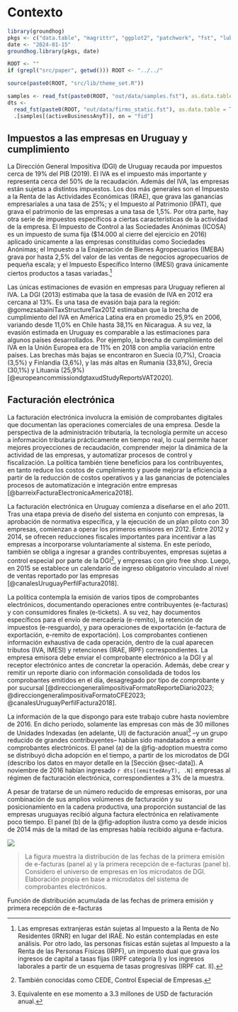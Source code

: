 # Contexto {#sec-context}

```r
library(groundhog)
pkgs <- c("data.table", "magrittr", "ggplot2", "patchwork", "fst", "lubridate")
date <- "2024-01-15"
groundhog.library(pkgs, date)

ROOT <- ""
if (grepl("src/paper", getwd())) ROOT <- "../../"

source(paste0(ROOT, "src/lib/theme_set.R"))

samples <- read_fst(paste0(ROOT, "out/data/samples.fst"), as.data.table = TRUE)
dts <-
  read_fst(paste0(ROOT, "out/data/firms_static.fst"), as.data.table = TRUE) %>%
  .[samples[(activeBusinessAnyT)], on = "fid"]
```

## Impuestos a las empresas en Uruguay y cumplimiento

La Dirección General Impositiva (DGI) de Uruguay recauda por impuestos cerca de 19% del PIB (2019). El IVA es el impuesto más importante y representa cerca del 50% de la recaudación. Además del IVA, las empresas están sujetas a distintos impuestos. Los dos más generales son el Impuesto a la Renta de las Actividades Económicas (IRAE), que grava las ganancias empresariales a una tasa de 25%; y el Impuesto al Patrimonio (IPAT), que grava el patrimonio de las empresas a una tasa de 1,5%. Por otra parte, hay otra serie de impuestos específicos a ciertas características de la actividad de la empresa. El Impuesto de Control a las Sociedades Anónimas (ICOSA) es un impuesto de suma fija (\$14.000 al cierre del ejercicio en 2016) aplicado únicamente a las empresas constituídas como Sociedades Anónimas; el Impuesto a la Enajenación de Bienes Agropecuarios (IMEBA) grava por hasta 2,5% del valor de las ventas de negocios agropecuarios de pequeña escala; y el Impuesto Específico Interno (IMESI) grava únicamente ciertos productos a tasas variadas.[^context-1]
 
[^context-1]: Las empresas extranjeras están sujetas al Impuesto a la Renta de No Residentes (IRNR) en lugar del IRAE. No están contempladas en este análisis. Por otro lado, las personas físicas están sujetas al Impuesto a la Renta de las Personas Físicas (IRPF), un impuesto dual que grava los ingresos de capital a tasas fijas (IRPF categoría I) y los ingresos laborales a partir de un esquema de tasas progresivas (IRPF cat. II).

Las únicas estimaciones de evasión en empresas para Uruguay refieren al IVA. La DGI (2013) estimaba que la tasa de evasión de IVA en 2012 era cercana al 13%. Es una tasa de evasión baja para la región: @gomezsabainiTaxStructureTax2012 estimaban que la brecha de cumplimiento del IVA en América Latina era en promedio 25,9% en 2006, variando desde 11,0% en Chile hasta 38,1% en Nicaragua. A su vez, la evasión estimada en Uruguay es comparable a las estimaciones para algunos países desarrollados. Por ejemplo, la brecha de cumplimiento del IVA en la Unión Europea era de 11% en 2018 con amplia variación entre países. Las brechas más bajas se encontraron en Suecia (0,7%), Croacia (3,5%) y Finlandia (3,6%), y las más altas en Rumania (33,8%), Grecia (30,1%) y Lituania (25,9%) [@europeancommissiondgtaxudStudyReportsVAT2020].

## Facturación electrónica

La facturación electrónica involucra la emisión de comprobantes digitales que documentan las operaciones comerciales de una empresa. Desde la perspectiva de la administración tributaria, la tecnología permite un acceso a información tributaria prácticamente en tiempo real, lo cual permite hacer mejores proyecciones de recaudación, comprender mejor la dinámica de la actividad de las empresas, y automatizar procesos de control y fiscalización. La política también tiene beneficios para los contribuyentes, en tanto reduce los costos de cumplimiento y puede mejorar la eficiencia a partir de la reducción de costos operativos y a las ganancias de potenciales procesos de automatización e integración entre empresas [@barreixFacturaElectronicaAmerica2018].

La facturación electrónica en Uruguay comienza a diseñarse en el año 2011. Tras una etapa previa de diseño del sistema en conjunto con empresas, la aprobación de normativa específica, y la ejecución de un plan piloto con 30 empresas, comienzan a operar los primeros emisores en 2012. Entre 2012 y 2014, se ofrecen reducciones fiscales importantes para incentivar a las empresas a incorporarse voluntariamente al sistema. En este período, también se obliga a ingresar a grandes contribuyentes, empresas sujetas a control especial por parte de la DGI[^cede], y empresas con giro free shop. Luego, en 2015 se establece un calendario de ingreso obligatorio vinculado al nivel de ventas reportado por las empresas [@canalesUruguayPerfilFactura2018].

[^cede]: También conocidas como CEDE, Control Especial de Empresas.

La política contempla la emisión de varios tipos de comprobantes electrónicos, documentando operaciones entre contribuyentes (e-facturas) y con consumidores finales (e-tickets). A su vez, hay documentos específicos para el envío de mercadería (e-remito), la retención de impuestos (e-resguardo), y para operaciones de exportación (e-factura de exportación, e-remito de exportación). Los comprobantes contienen información exhaustiva de cada operación, dentro de la cual aparecen tributos (IVA, IMESI) y retenciones (IRAE, IRPF) correspondientes. La empresa emisora debe enviar el comprobante electrónico a la DGI y al receptor electrónico antes de concretar la operación. Además, debe crear y remitir un reporte diario con información consolidada de todos los comprobantes emitidos en el día, desagregado por tipo de comprobante y por sucursal [@direcciongeneralimpositivaFormatoReporteDiario2023; @direcciongeneralimpositivaFormatoCFE2023; @canalesUruguayPerfilFactura2018].

La información de la que dispongo para este trabajo cubre hasta noviembre de 2016. En dicho período, solamente las empresas con más de 30 millones de Unidades Indexadas (en adelante, UI) de facturación anual[^context-2] –y un grupo reducido de grandes contribuyentes– habían sido mandatados a emitir comprobantes electrónicos. El panel (a) de la @fig-adoption muestra como se distribuyó dicha adopción en el tiempo, a partir de los microdatos de DGI (describo los datos en mayor detalle en la [Sección @sec-data]). A noviembre de 2016 habían ingresado `r dts[(emittedAnyT), .N]` empresas al régimen de facturación electrónica, correspondientes a 3% de la muestra.

[^context-2]: Equivalente en ese momento a 3.3 millones de USD de facturación anual.

A pesar de tratarse de un número reducido de empresas emisoras, por una combinación de sus amplios volúmenes de facturación y su posicionamiento en la cadena productiva, una proporción sustancial de las empresas uruguayas recibió alguna factura electrónica en relativamente poco tiempo. El panel (b) de la @fig-adoption ilustra como ya desde inicios de 2014 más de la mitad de las empresas había recibido alguna e-factura.

::: {#fig-adoption}

![](../../out/figures/takeup.png)

> \scriptsize \textbf{Notas:} La figura muestra la distribución de las fechas de la primera emisión de e-facturas (panel a) y la primera recepción de e-facturas (panel b). Considero el universo de empresas en los microdatos de DGI.
> \scriptsize \textbf{Fuente:} Elaboración propia en base a microdatos del sistema de comprobantes electrónicos.

Función de distribución acumulada de las fechas de primera emisión y primera recepción de e-facturas
:::